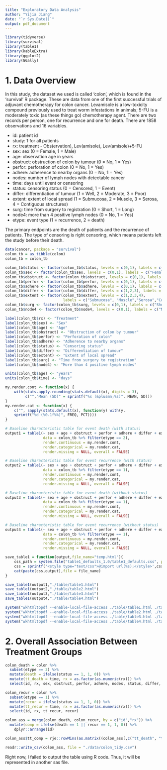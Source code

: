 ```yaml
---
title: "Exploratory Data Analysis"
author: "Yijia Jiang"
date: "`r Sys.Date()`"
output: pdf_document
---
```


```r
library(tidyverse)
library(survival)
library(table1)
library(kableExtra)
library(ggplot2)
library(GGally)
```

# 1. Data Overview

In this study, the dataset we used is called 'colon', which is found in the 'survival' R package. These are data from one of the first successful trials of adjuvant chemotherapy for colon cancer. Levamisole is a low-toxicity compound previously used to treat worm infestations in animals; 5-FU is a moderately toxic (as these things go) chemotherapy agent. There are two records per person, one for recurrence and one for death. There are 1858 observations and 16 variables.

-   id: patient id
-   study: 1 for all patients
-   rx: treatment - Obs(ervation), Lev(amisole), Lev(amisole)+5-FU
-   sex: sex (0 = Female, 1 = Male)
-   age: observation age in years
-   obstruct: obstruction of colon by tumour (0 = No, 1 = Yes)
-   perfor: perforation of colon (0 = No, 1 = Yes)
-   adhere: adherence to nearby organs (0 = No, 1 = Yes)
-   nodes: number of lymph nodes with detectable cancer
-   time: days until event or censoring
-   status: censoring status (0 = Censored, 1 = Event)
-   differ: differentiation of tumour (1 = Well, 2 = Moderate, 3 = Poor)
-   extent: extent of local spread (1 = Submucosa, 2 = Muscle, 3 = Serosa, 4 = Contiguous structures)
-   surg: time from surgery to registration (0 = Short, 1 = Long)
-   node4: more than 4 positive lymph nodes (0 = No, 1 = Yes)
-   etype: event type (1 = recurrence, 2 = death)

The primary endpoints are the death of patients and the recurrence of patients. The type of censoring is right censoring, which means patients left the study before their death.

```r
data(cancer, package = "survival") 
colon_tb = as_tibble(colon) 
colon_tb = colon_tb

colon_tb$status <- factor(colon_tb$status, levels = c(0,1), labels = c("Censored", "Event"))
colon_tb$sex <- factor(colon_tb$sex, levels = c(0,1), labels = c("Female", "Male"))
colon_tb$obstruct <- factor(colon_tb$obstruct, levels = c(0,1), labels = c("No", "Yes"))
colon_tb$perfor <- factor(colon_tb$perfor, levels = c(0,1), labels = c("No", "Yes"))
colon_tb$adhere <- factor(colon_tb$adhere, levels = c(0,1), labels = c("No", "Yes"))
colon_tb$differ <- factor(colon_tb$differ, levels = c(1,2,3), labels = c("Well", "Moderate","Poor"))
colon_tb$extent <- factor(colon_tb$extent, levels = c(1,2,3,4), 
                          labels = c("Submucosa", "Muscle","Serosa","Contiguous structures"))
colon_tb$surg <- factor(colon_tb$surg, levels = c(0,1), labels = c("Short", "Long"))
colon_tb$node4 <- factor(colon_tb$node4, levels = c(0,1), labels = c("No", "Yes"))

label(colon_tb$rx) <- "Treatment"
label(colon_tb$sex) <- "Sex"
label(colon_tb$age) <- "Age"
label(colon_tb$obstruct) <- "Obstruction of colon by tumour"
label(colon_tb$perfor) <- "Perforation of colon"
label(colon_tb$adhere) <- "Adherence to nearby organs"
label(colon_tb$status) <- "Censoring status"
label(colon_tb$differ) <- "Differentiation of tumour"
label(colon_tb$extent) <- "Extent of local spread"
label(colon_tb$surg) <- "Time from surgery to registration"
label(colon_tb$node4) <- "More than 4 positive lymph nodes"

units(colon_tb$age) <- "years"
units(colon_tb$time) <- "days"

my.render.cont <- function(x) {
    with(stats.apply.rounding(stats.default(x), digits = 3), 
         c("","Mean (SD)" = sprintf("%s (&plusmn;%s)", MEAN, SD)))
}
my.render.cat <- function(x) {
    c("", sapply(stats.default(x), function(y) with(y,
    sprintf("%d (%0.1f%%)", FREQ, PCT))))
}

# Baseline characteristic table for event death (with status)
output1 = table1(~ sex + age + obstruct + perfor + adhere + differ + extent + surg + node4| status*rx,
                 data = colon_tb %>% filter(etype == 2), 
                 render.continuous = my.render.cont, 
                 render.categorical = my.render.cat,
                 render.missing = NULL, overall = FALSE)

# Baseline characteristic table for event recurrence (with status)
output2 = table1(~ sex + age + obstruct + perfor + adhere + differ + extent + surg + node4| status*rx,
                 data = colon_tb %>% filter(etype == 1), 
                 render.continuous = my.render.cont, 
                 render.categorical = my.render.cat,
                 render.missing = NULL, overall = FALSE) 

# Baseline characteristic table for event death (without status)
output3 = table1(~ sex + age + obstruct + perfor + adhere + differ + extent + surg + node4| rx,
                 data = colon_tb %>% filter(etype == 1), 
                 render.continuous = my.render.cont, 
                 render.categorical = my.render.cat,
                 render.missing = NULL, overall = FALSE) 

# Baseline characteristic table for event recurrence (without status)
output4 = table1(~ sex + age + obstruct + perfor + adhere + differ + extent + surg + node4| rx,
                 data = colon_tb %>% filter(etype == 1), 
                 render.continuous = my.render.cont, 
                 render.categorical = my.render.cat,
                 render.missing = NULL, overall = FALSE) 

save_table1 = function(output,file_name="temp.html"){
    css_path = system.file("table1_defaults_1.0/table1_defaults.css", package = "table1")
    css = sprintf('<style type="text/css">@import url(%s);</style>',css_path)
    cat(paste(css,output),file = file_name)
}

save_table1(output1,"./table/table1.html")
save_table1(output2,"./table/table2.html")
save_table1(output3,"./table/table3.html")
save_table1(output4,"./table/table4.html")

system("wkhtmltopdf --enable-local-file-access ./table/table1.html ./table/table1.pdf")
system("wkhtmltopdf --enable-local-file-access ./table/table2.html ./table/table2.pdf")
system("wkhtmltopdf --enable-local-file-access ./table/table3.html ./table/table3.pdf")
system("wkhtmltopdf --enable-local-file-access ./table/table4.html ./table/table4.pdf")
```



# 2. Overall Association Between Treatment Groups
```r
colon_death = colon %>% 
  subset(etype == 2) %>% 
  mutate(death = ifelse(status == 1, 1, 0)) %>% 
  mutate(tt_death = time, rx = as.factor(as.numeric(rx))) %>% 
  select(id, rx, sex, obstruct, perfor, adhere, nodes, status, differ, extent, surg, node4, tt_death, death)

colon_recur = colon %>% 
  subset(etype == 1) %>% 
  mutate(recur = ifelse(status == 1, 1, 0)) %>% 
  mutate(tt_recur = time, rx = as.factor(as.numeric(rx))) %>% 
  select(id, rx, tt_recur, recur) 

colon_ass = merge(colon_death, colon_recur, by = c("id","rx")) %>% 
  mutate(comp = ifelse(death == 1 || recur == 1, 1, 0)) %>% 
    dplyr::arrange(id)

colon_ass$tt_comp = rje::rowMins(as.matrix((colon_ass[,c("tt_death", "tt_recur")])))

readr::write_csv(colon_ass, file = "./data/colon_tidy.csv")
```


Right now, I failed to output the table using R code. Thus, it will be represented in another sas file.
